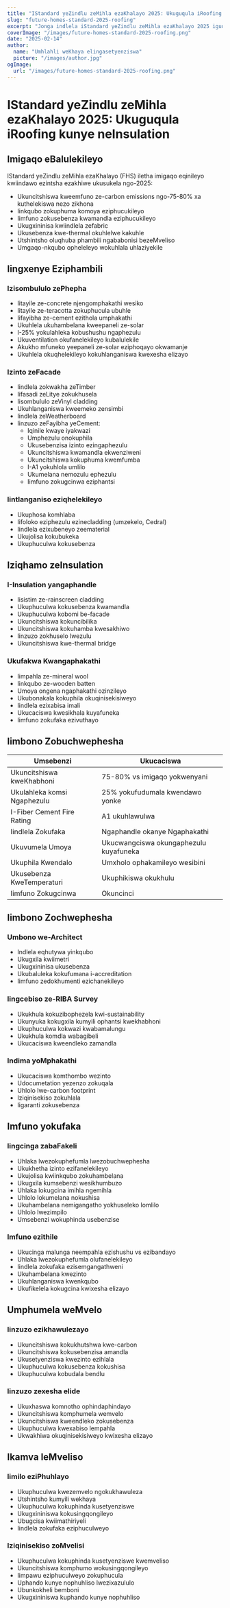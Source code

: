 ```yaml
---
title: "IStandard yeZindlu zeMihla ezaKhalayo 2025: Ukuguqula iRoofing kunye neInsulation"
slug: "future-homes-standard-2025-roofing"
excerpt: "Jonga indlela iStandard yeZindlu zeMihla ezaKhalayo 2025 iguqula ngayo ukwakhiwa kwezindlu ngokufaka imigaqo emitsha yokuphucula iroofing kunye neenkqubo ze-insulation ezihlala zikhona."
coverImage: "/images/future-homes-standard-2025-roofing.png"
date: "2025-02-14"
author:
  name: "Umhlahli weKhaya elingasetyenziswa"
  picture: "/images/author.jpg"
ogImage:
  url: "/images/future-homes-standard-2025-roofing.png"
---
```


# IStandard yeZindlu zeMihla ezaKhalayo 2025: Ukuguqula iRoofing kunye neInsulation

## Imigaqo eBalulekileyo

IStandard yeZindlu zeMihla ezaKhalayo (FHS) iletha imigaqo eqinileyo kwiindawo ezintsha ezakhiwe ukusukela ngo-2025:

- Ukuncitshiswa kweemfuno ze-carbon emissions ngo-75-80% xa kuthelekiswa nezo zikhona
- Iinkqubo zokuphuma komoya eziphucukileyo
- Iimfuno zokusebenza kwamandla eziphucukileyo
- Ukugxininisa kwiindlela zefabric
- Ukusebenza kwe-thermal okuhlelwe kakuhle
- Utshintsho oluqhuba phambili ngababonisi bezeMveliso
- Umgaqo-nkqubo opheleleyo wokuhlala uhlaziyekile

## Iingxenye Eziphambili

### Izisombululo zePhepha
- Iitayile ze-concrete njengomphakathi wesiko
- Iitayile ze-teracotta zokuphucula ubuhle
- Iifayibha ze-cement ezithola umphakathi
- Ukuhlela ukuhambelana kweepaneli ze-solar
- I-25% yokulahleka kobushushu ngaphezulu
- Ukuventilation okufanelekileyo kubalulekile
- Akukho mfuneko yeepaneli ze-solar eziphoqayo okwamanje
- Ukuhlela okuqhelekileyo kokuhlanganiswa kwexesha elizayo

### Izinto zeFacade
- Iindlela zokwakha zeTimber
- Iifasadi zeLitye zokukhusela
- Iisombululo zeVinyl cladding
- Ukuhlanganiswa kweemeko zensimbi
- Iindlela zeWeatherboard
- Iinzuzo zeFayibha yeCement:
  - Iqinile kwaye iyakwazi
  - Umphezulu onokuphila
  - Ukusebenzisa izinto ezingaphezulu
  - Ukuncitshiswa kwamandla ekwenziweni
  - Ukuncitshiswa kokuphuma kwemfumba
  - I-A1 yokuhlola umlilo
  - Ukumelana nemozulu ephezulu
  - Iimfuno zokugcinwa eziphantsi

### Iintlanganiso eziqhelekileyo
- Ukuphosa komhlaba
- Iifoloko eziphezulu ezinecladding (umzekelo, Cedral)
- Iindlela ezixubeneyo zeematerial
- Ukujolisa kokubukeka
- Ukuphuculwa kokusebenza

## Iziqhamo zeInsulation

### I-Insulation yangaphandle
- Iisistim ze-rainscreen cladding
- Ukuphuculwa kokusebenza kwamandla
- Ukuphuculwa kobomi be-facade
- Ukuncitshiswa kokuncibilika
- Ukuncitshiswa kokuhamba kwesakhiwo
- Iinzuzo zokhuselo lwezulu
- Ukuncitshiswa kwe-thermal bridge

### Ukufakwa Kwangaphakathi
- Iimpahla ze-mineral wool
- Iinkqubo ze-wooden batten
- Umoya ongena ngaphakathi ozinzileyo
- Ukubonakala kokuphila okuqinisekisiweyo
- Iindlela ezixabisa imali
- Ukucaciswa kwesikhala kuyafuneka
- Iimfuno zokufaka ezivuthayo

## Iimbono Zobuchwephesha

| Umsebenzi | Ukucaciswa |
|-----------|------------|
| Ukuncitshiswa kweKhabhoni | 75-80% vs imigaqo yokwenyani |
| Ukulahleka komsi Ngaphezulu | 25% yokufudumala kwendawo yonke |
| I-Fiber Cement Fire Rating | A1 ukuhlawulwa |
| Iindlela Zokufaka | Ngaphandle okanye Ngaphakathi |
| Ukuvumela Umoya | Ukucwangciswa okungaphezulu kuyafuneka |
| Ukuphila Kwendalo | Umxholo ophakamileyo wesibini |
| Ukusebenza KweTemperaturi | Ukuphikiswa okukhulu |
| Iimfuno Zokugcinwa | Okuncinci |

## Iimbono Zochwephesha

### Umbono we-Architect
- Indlela eqhutywa yinkqubo
- Ukugxila kwiimetri
- Ukugxininisa ukusebenza
- Ukubaluleka kokufumana i-accreditation
- Iimfuno zedokhumenti ezichanekileyo

### Iingcebiso ze-RIBA Survey
- Ukukhula kokuzibophezela kwi-sustainability
- Ukunyuka kokugxila kumyili ophantsi kwekhabhoni
- Ukuphuculwa kokwazi kwabamalungu
- Ukukhula komdla wabagibeli
- Ukucaciswa kweendleko zamandla

### Indima yoMphakathi
- Ukucaciswa komthombo wezinto
- Udocumetation yezenzo zokuqala
- Uhlolo lwe-carbon footprint
- Iziqinisekiso zokuhlala
- Iigaranti zokusebenza

## Imfuno yokufaka

### Iingcinga zabaFakeli
- Uhlaka lwezokuphefumla lwezobuchwephesha
- Ukukhetha izinto ezifanelekileyo
- Ukujolisa kwiinkqubo zokuhambelana
- Ukugxila kumsebenzi wesikhumbuzo
- Uhlaka lokugcina imihla ngemihla
- Uhlolo lokumelana nokushisa
- Ukuhambelana nemigangatho yokhuseleko lomlilo
- Uhlolo lwezimpilo
- Umsebenzi wokuphinda usebenzise

### Imfuno ezithile
- Ukucinga malunga neempahla ezishushu vs ezibandayo
- Uhlaka lwezokuphefumla olufanelekileyo
- Iindlela zokufaka ezisemgangathweni
- Ukuhambelana kwezinto
- Ukuhlanganiswa kwenkqubo
- Ukufikelela kokugcina kwixesha elizayo

## Umphumela weMvelo

### Iinzuzo ezikhawulezayo
- Ukuncitshiswa kokukhutshwa kwe-carbon
- Ukuncitshiswa kokusebenzisa amandla
- Ukusetyenziswa kwezinto ezihlala
- Ukuphuculwa kokusebenza kokushisa
- Ukuphuculwa kobudala bendlu

### Iinzuzo zexesha elide
- Ukuxhaswa komnotho ophindaphindayo
- Ukuncitshiswa komphumela wemvelo
- Ukuncitshiswa kweendleko zokusebenza
- Ukuphuculwa kwexabiso lempahla
- Ukwakhiwa okuqinisekisiweyo kwixesha elizayo

## Ikamva leMveliso

### Iimilo eziPhuhlayo
- Ukuphuculwa kwezemvelo ngokukhawuleza
- Utshintsho kumyili wekhaya
- Ukuphuculwa kokuphinda kusetyenziswe
- Ukugxininiswa kokusingqongileyo
- Ubugcisa kwiimathiriyeli
- Iindlela zokufaka eziphuculweyo

### Iziqinisekiso zoMvelisi
- Ukuphuculwa kokuphinda kusetyenziswe kwemveliso
- Ukuncitshiswa komphumo wokusingqongileyo
- Iimpawu eziphuculweyo zokuphucula
- Uphando kunye nophuhliso lwezixazululo
- Ubunkokheli bemboni
- Ukugxininiswa kuphando kunye nophuhliso